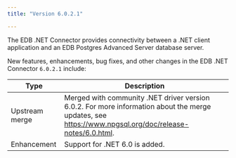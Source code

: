 ```yaml
---
title: "Version 6.0.2.1"

---
```

The EDB .NET Connector provides connectivity between a .NET client application and an EDB Postgres Advanced Server database server.

New features, enhancements, bug fixes, and other changes in the EDB .NET Connector `6.0.2.1` include:

| Type           | Description                                                                                                                                                     |
| -------------- | --------------------------------------------------------------------------------------------------------------------------------------------------------------- |
| Upstream merge | Merged with community .NET driver version 6.0.2. For more information about the merge updates, see <https://www.npgsql.org/doc/release-notes/6.0.html>.         |
| Enhancement    | Support for .NET 6.0 is added.                                                                                                                                  |